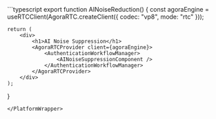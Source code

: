 <PlatformWrapper placeholder="react-js">
   ```typescript
   export function AINoiseReduction() {
    const agoraEngine = useRTCClient(AgoraRTC.createClient({ codec: "vp8", mode: "rtc" }));
    
    return (
        <div>
            <h1>AI Noise Suppression</h1>
            <AgoraRTCProvider client={agoraEngine}>
                <AuthenticationWorkflowManager>
                    <AINoiseSuppressionComponent />
                </AuthenticationWorkflowManager>      
            </AgoraRTCProvider>
        </div>
    );
   }
   ```
</PlatformWrapper>